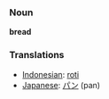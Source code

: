 === Noun ===
'''bread'''

=== Translations ===
*[[Indonesian]]: [[roti]]
*[[Japanese]]: [[パン]] (pan)